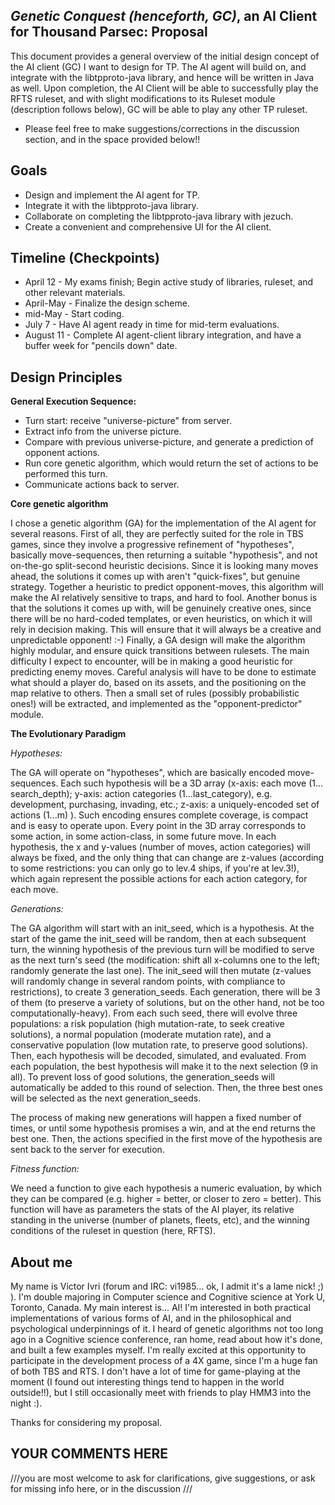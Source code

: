 == '''''Genetic Conquest''' (henceforth, GC)'', an AI Client for Thousand Parsec: Proposal ==

This document provides a general overview of the initial design concept of the AI client (GC) I want to design for TP. The AI agent will build on, and integrate with the libtpproto-java library, and hence will be written in Java as well. Upon completion, the AI Client will be able to successfully play the RFTS ruleset, and with slight modifications to its Ruleset module (description follows below), GC will be able to play any other TP ruleset.

*Please feel free to make suggestions/corrections in the discussion section, and in the space provided below!!


== Goals ==

*Design and implement the AI agent for TP.
*Integrate it with the libtpproto-java library.
*Collaborate on completing the libtpproto-java library with jezuch.
*Create a convenient and comprehensive UI for the AI client.


== Timeline (Checkpoints) ==

*April 12 - My exams finish; Begin active study of libraries, ruleset, and other relevant materials.
*April-May - Finalize the design scheme.
*mid-May - Start coding.
*July 7 - Have AI agent ready in time for mid-term evaluations.
*August 11 - Complete AI agent-client library integration, and have a buffer week for "pencils down" date.


== Design Principles ==

'''General Execution Sequence:'''

* Turn start: receive "universe-picture" from server.
* Extract info from the universe picture.
* Compare with previous universe-picture, and generate a prediction of opponent actions.
* Run core genetic algorithm, which would return the set of actions to be performed this turn.
* Communicate actions back to server.


'''Core genetic algorithm'''

I chose a genetic algorithm (GA) for the implementation of the AI agent for several reasons. First of all, they are perfectly suited for the role in TBS games, since they involve a progressive refinement of "hypotheses", basically move-sequences, then returning a suitable "hypothesis", and not on-the-go split-second heuristic decisions. Since it is looking many moves ahead, the solutions it comes up with aren't "quick-fixes", but genuine strategy. Together a heuristic to predict opponent-moves, this algorithm will make the AI relatively sensitive to traps, and hard to fool. Another bonus is that the solutions it comes up with, will be genuinely creative ones, since there will be no hard-coded templates, or even heuristics, on which it will rely in decision making. This will ensure that it will always be a creative and unpredictable opponent! :-) Finally, a GA design will make the algorithm highly modular, and ensure quick transitions between rulesets. The main difficulty I expect to encounter, will be in making a good heuristic for predicting enemy moves. Careful analysis will have to be done to estimate what should a player do, based on its assets, and the positioning on the map relative to others. Then a small set of rules (possibly probabilistic ones!) will be extracted, and implemented as the "opponent-predictor" module.

'''The Evolutionary Paradigm'''

''Hypotheses:''

The GA will operate on "hypotheses", which are basically encoded move-sequences. Each such hypothesis will be a 3D array (x-axis: each move (1... search_depth); y-axis: action categories (1...last_category), e.g. development, purchasing, invading, etc.; z-axis: a uniquely-encoded set of actions (1...m) ). Such encoding ensures complete coverage, is compact and is easy to operate upon. Every point in the 3D array corresponds to some action, in some action-class, in some future move. In each hypothesis, the x and y-values (number of moves, action categories) will always be fixed, and the only thing that can change are z-values (according to some restrictions: you can only go to lev.4 ships, if you're at lev.3!), which again represent the possible actions for each action category, for each move. 

''Generations:''

The GA algorithm will start with an init_seed, which is a hypothesis. At the start of the game the init_seed will be random, then at each subsequent turn, the winning hypothesis of the previous turn will be modified to serve as the next turn's seed (the modification: shift all x-columns one to the left; randomly generate the last one). The init_seed will then mutate (z-values will randomly change in several random points, with compliance to restrictions), to create 3 generation_seeds. Each generation, there will be 3 of them (to preserve a variety of solutions, but on the other hand, not be too computationally-heavy). From each such seed, there will evolve three populations: a risk population (high mutation-rate, to seek creative solutions), a normal population (moderate mutation rate), and a conservative population (low mutation rate, to preserve good solutions). Then, each hypothesis will be decoded, simulated, and evaluated. From each population, the best hypothesis will make it to the next selection (9 in all). To prevent loss of good solutions, the generation_seeds will automatically be added to this round of selection. Then, the three best ones will be selected as the next generation_seeds. 

The process of making new generations will happen a fixed number of times, or until some hypothesis promises a win, and at the end returns the best one. Then, the actions specified in the first move of the hypothesis are sent back to the server for execution.

''Fitness function:''

We need a function to give each hypothesis a numeric evaluation, by which they can be compared (e.g. higher = better, or closer to zero = better). This function will have as parameters the stats of the AI player, its relative standing in the universe (number of planets, fleets, etc), and the winning conditions of the ruleset in question (here, RFTS).


== About me ==

My name is Victor Ivri (forum and IRC: vi1985... ok, I admit it's a lame nick! ;) ). I'm double majoring in Computer science and Cognitive science at York U, Toronto, Canada. My main interest is... AI! I'm interested in both practical implementations of various forms of AI, and in the philosophical and psychological underpinnings of it. I heard of genetic algorithms not too long ago in a Cognitive science conference, ran home, read about how it's done, and built a few examples myself. I'm really excited at this opportunity to participate in the development process of a 4X game, since I'm a huge fan of both TBS and RTS. I don't have a lot of time for game-playing at the moment (I found out interesting things tend to happen in the world outside!!), but I still occasionally meet with friends to play HMM3 into the night :). 


Thanks for considering my proposal.



== YOUR COMMENTS HERE ==

///you are most welcome to ask for clarifications, give suggestions, or ask for missing info here, or in the discussion ///